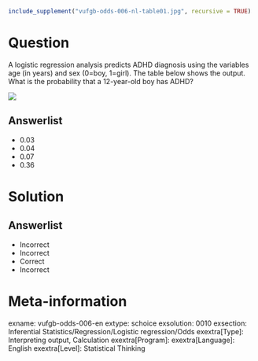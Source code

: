 ```r
include_supplement("vufgb-odds-006-nl-table01.jpg", recursive = TRUE)
```

Question
========

A logistic regression analysis predicts ADHD diagnosis using the variables age (in years) and sex (0=boy, 1=girl). The table below shows the output. What is the probability that a 12-year-old boy has ADHD?

![](vufgb-odds-006-nl-table01.jpg)
  
Answerlist
----------
* 0.03
* 0.04
* 0.07
* 0.36


Solution
========

Answerlist
----------
* Incorrect
* Incorrect
* Correct
* Incorrect

Meta-information
================
exname: vufgb-odds-006-en
extype: schoice
exsolution: 0010
exsection: Inferential Statistics/Regression/Logistic regression/Odds
exextra[Type]: Interpreting output, Calculation
exextra[Program]: 
exextra[Language]: English
exextra[Level]: Statistical Thinking

